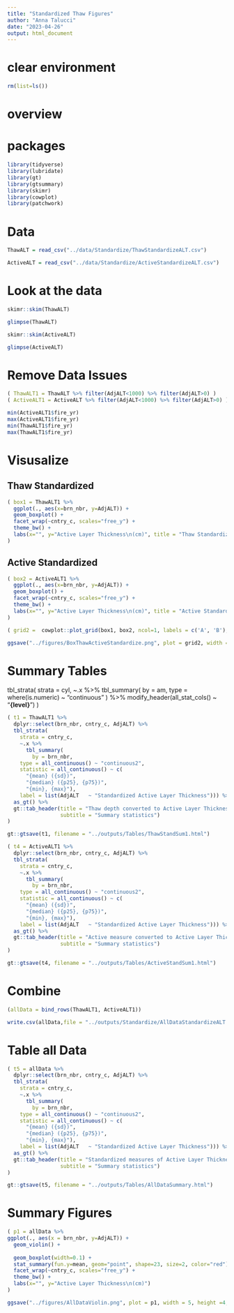 ```yaml
---
title: "Standardized Thaw Figures"
author: "Anna Talucci"
date: "2023-04-26"
output: html_document
---
```

# clear environment
```r
rm(list=ls())
```

# overview

# packages
```r
library(tidyverse)
library(lubridate)
library(gt)
library(gtsummary)
library(skimr)
library(cowplot)
library(patchwork)
```


# Data
```r
ThawALT = read_csv("../data/Standardize/ThawStandardizeALT.csv")
```

```r
ActiveALT = read_csv("../data/Standardize/ActiveStandardizeALT.csv")
```
# Look at the data
```r
skimr::skim(ThawALT)
```

```r
glimpse(ThawALT)
```

```r
skimr::skim(ActiveALT)
```

```r
glimpse(ActiveALT)
```

# Remove Data Issues
```r
( ThawALT1 = ThawALT %>% filter(AdjALT<1000) %>% filter(AdjALT>0) )
( ActiveALT1 = ActiveALT %>% filter(AdjALT<1000) %>% filter(AdjALT>0) )
```

```r
min(ActiveALT1$fire_yr)
max(ActiveALT1$fire_yr)
min(ThawALT1$fire_yr)
max(ThawALT1$fire_yr)
```

# Visusalize

## Thaw Standardized
```r
( box1 = ThawALT1 %>% 
  ggplot(., aes(x=brn_nbr, y=AdjALT)) +
  geom_boxplot() +
  facet_wrap(~cntry_c, scales="free_y") +
  theme_bw() +
  labs(x="", y="Active Layer Thickness\n(cm)", title = "Thaw Standardize")
)
```




## Active Standardized
```r
( box2 = ActiveALT1 %>% 
  ggplot(., aes(x=brn_nbr, y=AdjALT)) +
  geom_boxplot() +
  facet_wrap(~cntry_c, scales="free_y") +
  theme_bw() +
  labs(x="", y="Active Layer Thickness\n(cm)", title = "Active Standardize")
)
```


```r
( grid2 =  cowplot::plot_grid(box1, box2, ncol=1, labels = c('A', 'B'), label_size = 12)  ) 
```
```r
ggsave("../figures/BoxThawActiveStandardize.png", plot = grid2, width = 6, height =5, units = c("in"), dpi=600, bg = "white" )
```


# Summary Tables

tbl_strata(
    strata = cyl,
    ~.x %>%
      tbl_summary(
        by = am,
        type = where(is.numeric) ~ "continuous"
      ) %>%
      modify_header(all_stat_cols() ~ "**{level}**")
  )
```r
( t1 = ThawALT1 %>% 
  dplyr::select(brn_nbr, cntry_c, AdjALT) %>% 
  tbl_strata(
    strata = cntry_c,
    ~.x %>%
      tbl_summary(
        by = brn_nbr,
    type = all_continuous() ~ "continuous2",       
    statistic = all_continuous() ~ c(
      "{mean} ({sd})",                             
      "{median} ({p25}, {p75})",                   
      "{min}, {max}"), 
    label = list(AdjALT   ~ "Standardized Active Layer Thickness"))) %>%
  as_gt() %>%
  gt::tab_header(title = "Thaw depth converted to Active Layer Thickness",
                 subtitle = "Summary statistics")
) 
```

```r
gt::gtsave(t1, filename = "../outputs/Tables/ThawStandSum1.html")
```






```r
( t4 = ActiveALT1 %>% 
  dplyr::select(brn_nbr, cntry_c, AdjALT) %>% 
  tbl_strata(
    strata = cntry_c,
    ~.x %>%
      tbl_summary(
        by = brn_nbr,
    type = all_continuous() ~ "continuous2",       
    statistic = all_continuous() ~ c(
      "{mean} ({sd})",                             
      "{median} ({p25}, {p75})",                   
      "{min}, {max}"), 
    label = list(AdjALT   ~ "Standardized Active Layer Thickness"))) %>%
  as_gt() %>%
  gt::tab_header(title = "Active measure converted to Active Layer Thickness",
                 subtitle = "Summary statistics")
) 
```

```r
gt::gtsave(t4, filename = "../outputs/Tables/ActiveStandSum1.html")
```

# Combine 
```r
(allData = bind_rows(ThawALT1, ActiveALT1))
```

```r
write.csv(allData,file = "../outputs/Standardize/AllDataStandardizeALT.csv")
```

# Table all Data
```r
( t5 = allData %>% 
  dplyr::select(brn_nbr, cntry_c, AdjALT) %>% 
  tbl_strata(
    strata = cntry_c,
    ~.x %>%
      tbl_summary(
        by = brn_nbr,
    type = all_continuous() ~ "continuous2",       
    statistic = all_continuous() ~ c(
      "{mean} ({sd})",                             
      "{median} ({p25}, {p75})",                   
      "{min}, {max}"), 
    label = list(AdjALT   ~ "Standardized Active Layer Thickness"))) %>%
  as_gt() %>%
  gt::tab_header(title = "Standardized measures of Active Layer Thickness",
                 subtitle = "Summary statistics")
) 
```

```r
gt::gtsave(t5, filename = "../outputs/Tables/AllDataSummary.html")
```

# Summary Figures
```r
( p1 = allData %>% 
ggplot(., aes(x = brn_nbr, y=AdjALT)) +
  geom_violin() + 
  
  geom_boxplot(width=0.1) +
  stat_summary(fun.y=mean, geom="point", shape=23, size=2, color="red") +
  facet_wrap(~cntry_c, scales="free_y") +
  theme_bw() +
  labs(x="", y="Active Layer Thickness\n(cm)")
)
```

```r
ggsave("../figures/AllDataViolin.png", plot = p1, width = 5, height =4, units = c("in"), dpi=600, bg = "white" )
```


